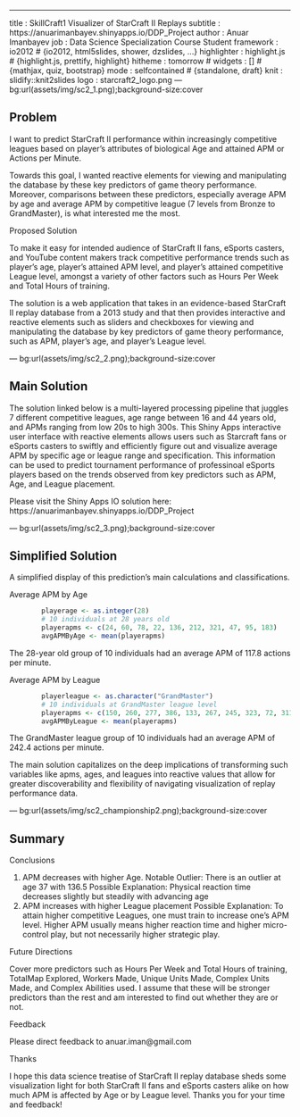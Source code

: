 ---
title       : SkillCraft1 Visualizer of StarCraft II Replays
subtitle    : https://anuarimanbayev.shinyapps.io/DDP_Project
author      : Anuar Imanbayev
job         : Data Science Specialization Course Student
framework   : io2012        # {io2012, html5slides, shower, dzslides, ...}
highlighter : highlight.js  # {highlight.js, prettify, highlight}
hitheme     : tomorrow      # 
widgets     : []            # {mathjax, quiz, bootstrap}
mode        : selfcontained # {standalone, draft}
knit        : slidify::knit2slides
logo        : starcraft2_logo.png
--- bg:url(assets/img/sc2_1.png);background-size:cover

## Problem

I want to predict StarCraft II performance within increasingly competitive leagues based on player's attributes of biological Age and attained APM or Actions per Minute.

Towards this goal, I wanted reactive elements for viewing and manipulating the database by these key predictors of game theory performance. Moreover, comparisons between these predictors, especially average APM by age and average APM by competitive league (7 levels from Bronze to GrandMaster), is what interested me the most.

Proposed Solution

To make it easy for intended audience of StarCraft II fans, eSports casters, and YouTube content makers track competitive performance trends such as player's age, player's attained APM level, and player's attained competitive League level, amongst a variety of other factors such as Hours Per Week and Total Hours of training.

The solution is a web application that takes in an evidence-based StarCraft II replay database from a 2013 study and that then provides interactive and reactive elements such as sliders and checkboxes for viewing and manipulating the database by key predictors of game theory performance, such as APM, player's age, and player's League level.

--- bg:url(assets/img/sc2_2.png);background-size:cover

## Main Solution

The solution linked below is a multi-layered processing pipeline that juggles 7 different competitive leagues, age range between 16 and 44 years old, and APMs ranging from low 20s to high 300s. This Shiny Apps interactive user interface with reactive elements allows users such as Starcraft fans or eSports casters to swiftly and efficiently figure out and visualize average APM by specific age or league range and specification. This information can be used to predict tournament performance of professinoal eSports players based on the trends observed from key predictors such as APM, Age, and League placement.

Please visit the Shiny Apps IO solution here: https://anuarimanbayev.shinyapps.io/DDP_Project

--- bg:url(assets/img/sc2_3.png);background-size:cover

## Simplified Solution

A simplified display of this prediction's main calculations and classifications.

Average APM by Age
```r
        playerage <- as.integer(28)        
        # 10 individuals at 28 years old
        playerapms <- c(24, 60, 78, 22, 136, 212, 321, 47, 95, 183)
        avgAPMByAge <- mean(playerapms)
```

The 28-year old group of 10 individuals had an average APM of 117.8 actions per minute.

Average APM by League
```r
        playerleague <- as.character("GrandMaster")
        # 10 individuals at GrandMaster league level
        playerapms <- c(150, 260, 277, 386, 133, 267, 245, 323, 72, 311)
        avgAPMByLeague <- mean(playerapms)
```

The GrandMaster league group of 10 individuals had an average APM of 242.4 actions per minute.

The main solution capitalizes on the deep implications of transforming such variables like apms, ages, and leagues into reactive values that allow for greater discoverability and flexibility of navigating visualization of replay performance data.

--- bg:url(assets/img/sc2_championship2.png);background-size:cover

## Summary

Conclusions

1. APM decreases with higher Age.
Notable Outlier: There is an outlier at age 37 with 136.5
Possible Explanation: Physical reaction time decreases slightly but steadily with advancing age
2. APM increases with higher League placement
Possible Explanation: To attain higher competitive Leagues, one must train to increase one's APM level. Higher APM usually means higher reaction time and higher micro-control play, but not necessarily higher strategic play.

Future Directions

Cover more predictors such as Hours Per Week and Total Hours of training, TotalMap Explored, Workers Made, Unique Units Made, Complex Units Made, and Complex Abilities used. I assume that these will be stronger predictors than the rest and am interested to find out whether they are or not.

Feedback

Please direct feedback to anuar.iman@gmail.com

Thanks

I hope this data science treatise of StarCraft II replay database sheds some visualization light for both StarCraft II fans and eSports casters alike on how much APM is affected by Age or by League level. Thanks you for your time and feedback!
